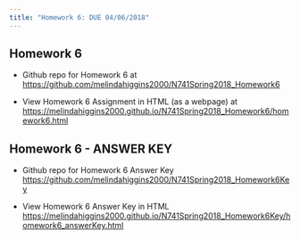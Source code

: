 ```yaml
---
title: "Homework 6: DUE 04/06/2018"
---
```


## Homework 6

* Github repo for Homework 6 at [https://github.com/melindahiggins2000/N741Spring2018_Homework6](https://github.com/melindahiggins2000/N741Spring2018_Homework6)

* View Homework 6 Assignment in HTML (as a webpage) at [https://melindahiggins2000.github.io/N741Spring2018_Homework6/homework6.html](https://melindahiggins2000.github.io/N741Spring2018_Homework6/homework6.html)

## Homework 6 - ANSWER KEY

* Github repo for Homework 6 Answer Key [https://github.com/melindahiggins2000/N741Spring2018_Homework6Key](https://github.com/melindahiggins2000/N741Spring2018_Homework6Key)

* View Homework 6 Answer Key in HTML [https://melindahiggins2000.github.io/N741Spring2018_Homework6Key/homework6_answerKey.html](https://melindahiggins2000.github.io/N741Spring2018_Homework6Key/homework6_answerKey.html)

